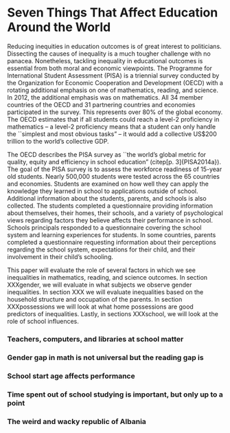Seven Things That Affect Education Around the World
========================================================

Reducing inequities in education outcomes is of great interest to politicians. Dissecting the causes of inequality is a much tougher challenge with no panacea. Nonetheless, tackling inequality in educational outcomes is essential from both moral and economic viewpoints. The Programme for International Student Assessment (PISA) is a triennial survey conducted by the Organization for Economic Cooperation and Development (OECD) with a rotating additional emphasis on one of mathematics, reading, and science. In 2012, the additional emphasis was on mathematics. All 34 member countries of the OECD and 31 partnering countries and economies participated in the survey. This represents over 80% of the global economy. The OECD estimates that if all students could reach a level-2 proficiency in mathematics -- a level-2 proficiency means that a student can only handle the ``simplest and most obvious tasks" -- it would add a collective US$200 trillion to the world's collective GDP. 

The OECD describes the PISA survey as ``the world's global metric for quality, equity and efficiency in school education" (citep[p. 3]{PISA2014a}). The goal of the PISA survey is to assess the workforce readiness of 15-year old students. Nearly 500,000 students were tested across the 65 countries and economies. Students are examined on how well they can apply the knowledge they learned in school to applications outside of school. Additional information about the students, parents, and schools is also collected. The students completed a questionnaire providing information about themselves, their homes, their schools, and a variety of psychological views regarding factors they believe affects their performance in school. Schools principals responded to a questionnaire covering the school system and learning experiences for students. In some countries, parents completed a questionnaire requesting information about their perceptions regarding the school system, expectations for their child, and their involvement in their child's schooling.  


This paper will evaluate the role of several factors in which we see inequalities in mathematics, reading, and science outcomes. In section XXXgender, we will evaluate in what subjects we observe gender inequalities. In section XXX we will evaluate inequalities based on the household structure and occupation of the parents. In section XXXpossessions we will look at what home possessions are good predictors of inequalities. Lastly, in sections XXXschool, we will look at the role of school influences. 

### Teachers, computers, and libraries at school matter

### Gender gap in math is not universal but the reading gap is

### School start age affects performance

### Time spent out of school studying is important, but only up to a point

### The weird and wacky republic of Albania



